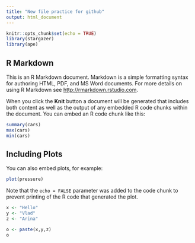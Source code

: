 ```yaml
---
title: "New file practice for github"
output: html_document
---
```


```r
knitr::opts_chunk$set(echo = TRUE)
library(stargazer)
library(ape)
```

## R Markdown

This is an R Markdown document. Markdown is a simple formatting syntax for authoring HTML, PDF, and MS Word documents. For more details on using R Markdown see <http://rmarkdown.rstudio.com>.

When you click the **Knit** button a document will be generated that includes both content as well as the output of any embedded R code chunks within the document. You can embed an R code chunk like this:

```r
summary(cars)
max(cars)
min(cars)
```

## Including Plots

You can also embed plots, for example:

```r
plot(pressure)
```

Note that the `echo = FALSE` parameter was added to the code chunk to prevent printing of the R code that generated the plot.








```r

x <- "Hello"
y <- "Vlad"
z <- "Arina"

o <- paste(x,y,z)
o


```

